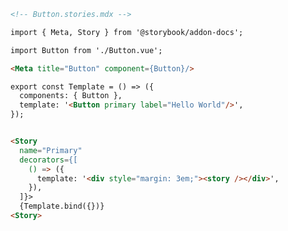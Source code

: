 ```md
<!-- Button.stories.mdx -->

import { Meta, Story } from '@storybook/addon-docs';

import Button from './Button.vue';

<Meta title="Button" component={Button}/>

export const Template = () => ({
  components: { Button },
  template: '<Button primary label="Hello World"/>',
});


<Story
  name="Primary"
  decorators={[
    () => ({
      template: '<div style="margin: 3em;"><story /></div>',
    }),
  ]}>
  {Template.bind({})}
<Story>
```